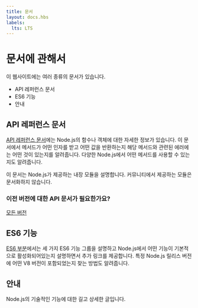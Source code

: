 ```yaml
---
title: 문서
layout: docs.hbs
labels:
  lts: LTS
---
```


<!--
# About Docs

There are several types of documentation available on this website:

* API reference documentation
* ES6 features
* Frequently asked questions
* Guides
-->

# 문서에 관해서

이 웹사이트에는 여러 종류의 문서가 있습니다.

- API 레퍼런스 문서
- ES6 기능
- 안내

<!--
### API Reference Documentation

The [API reference documentation](https://nodejs.org/api/) provides detailed information about a function or object in Node.js. This documentation indicates what arguments a method accepts, the return value of that method, and what errors may be related to that method. It also indicates which methods are available for different versions of Node.js.

This documentation describes the built-in modules provided by Node.js. It does not document modules provided by the community.
-->

## API 레퍼런스 문서

[API 레퍼런스 문서](https://nodejs.org/api/)에는 Node.js의 함수나 객체에 대한 자세한 정보가 있습니다.
이 문서에서 메서드가 어떤 인자를 받고 어떤 값을 반환하는지 해당 메서드와 관련된 에러에는 어떤 것이
있는지를 알려줍니다. 다양한 Node.js에서 어떤 메서드를 사용할 수 있는지도 알려줍니다.

이 문서는 Node.js가 제공하는 내장 모듈을 설명합니다. 커뮤니티에서 제공하는 모듈은 문서화하지 않습니다.

<div className="highlight-box">

### 이전 버전에 대한 API 문서가 필요한가요?

<NodeApiVersionLinks />

[모든 버전](https://nodejs.org/docs/)

</div>

<!--
### ES6 Features

The [ES6 section](/en/docs/es6/) describes the three ES6 feature groups, and details which features are enabled by default in Node.js, alongside explanatory links. It also shows how to find which version of V8 shipped with a particular Node.js release.
-->

## ES6 기능

[ES6 부분](/ko/docs/es6/)에서는 세 가지 ES6 기능 그룹을 설명하고 Node.js에서 어떤 기능이
기본적으로 활성화되어있는지 설명하면서 추가 링크를 제공합니다. 특정 Node.js 릴리스 버전에
어떤 V8 버전이 포함되었는지 찾는 방법도 알려줍니다.

<!--
### Guides

Long-form, in-depth articles about Node.js technical features and capabilities.
-->

## 안내

Node.js의 기술적인 기능에 대한 길고 상세한 글입니다.
